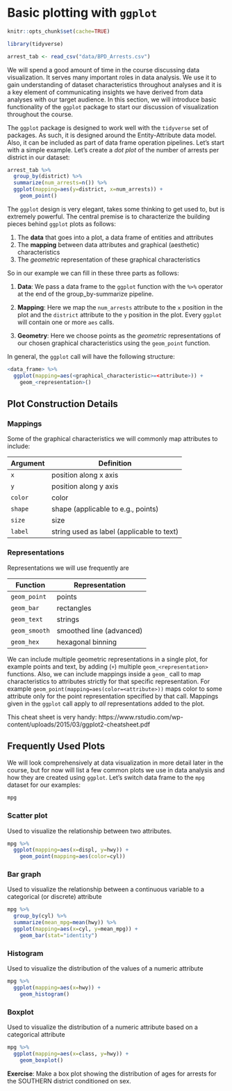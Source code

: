 # Basic plotting with `ggplot`

```r
knitr::opts_chunk$set(cache=TRUE)
```

```r
library(tidyverse)

arrest_tab <- read_csv("data/BPD_Arrests.csv")
```

We will spend a good amount of time in the course discussing data visualization. It serves many important roles in data analysis. We use it to gain understanding of dataset characteristics throughout analyses and it is a key element of communicating insights we have derived from data analyses with our target audience. In this section, we will introduce basic functionality of the `ggplot` package to start our discussion of visualization throughout the course.

The `ggplot` package is designed to work well with the `tidyverse` set of packages. As such, it is designed around the Entity-Attribute data model. 
Also, it can be included as part of data frame operation pipelines. Let's start with a simple example. Let's create a _dot plot_ of the number of arrests per district in our dataset:

```r
arrest_tab %>%
  group_by(district) %>%
  summarize(num_arrests=n()) %>%
  ggplot(mapping=aes(y=district, x=num_arrests)) +
    geom_point()
```

The `ggplot` design is very elegant, takes some thinking to get used to, but is extremely powerful. The central premise is to characterize the building pieces behind `ggplot` plots as follows:

1. The **data** that goes into a plot, a data frame of entities and attributes  
2. The **mapping** between data attributes and graphical (aesthetic) characteristics  
3. The *geometric* representation of these graphical characteristics

So in our example we can fill in these three parts as follows:

1) **Data**: We pass a data frame to the `ggplot` function with the `%>%` operator at the end of the group_by-summarize pipeline.

2) **Mapping**: Here we map the `num_arrests` attribute to the `x` position in the plot and the `district` attribute to the `y` position in the plot. Every `ggplot` will contain one or more `aes` calls. 

3) **Geometry**: Here we choose points as the _geometric_ representations of our chosen graphical characteristics using the `geom_point` function. 

In general, the `ggplot` call will have the following structure:

```r
<data_frame> %>%
  ggplot(mapping=aes(<graphical_characteristic>=<attribute>)) +
    geom_<representation>()
```

## Plot Construction Details

### Mappings

Some of the graphical characteristics we will commonly map attributes to include:

| Argument | Definition |
|----------|------------|
| `x` | position along x axis |
| `y` | position along y axis |
| `color` | color |
| `shape` | shape (applicable to e.g., points)
| `size` | size |
| `label` | string used as label (applicable to text)

### Representations

Representations we will use frequently are

| Function | Representation |
|----------|----------------|
| `geom_point` | points |
| `geom_bar` | rectangles |
| `geom_text` | strings |
| `geom_smooth` | smoothed line (advanced) |
| `geom_hex` | hexagonal binning |

We can include multiple geometric representations in a single plot, for example points and text, by adding (`+`) multiple `geom_<representation>` functions. Also, we can include mappings inside a `geom_` call to map characteristics to attributes strictly for that specific representation. For example `geom_point(mapping=aes(color=<attribute>))` maps color to some attribute only for the point representation specified by that call. Mappings given in the `ggplot` call apply to _all_ representations added to the plot.

This cheat sheet is very handy: https://www.rstudio.com/wp-content/uploads/2015/03/ggplot2-cheatsheet.pdf

## Frequently Used Plots

We will look comprehensively at data visualization in more detail later in the course, but for now will list a few common plots we use in data analysis and how they are created using `ggplot`. Let's switch data frame to the `mpg` dataset for our examples:

```r
mpg
```

### Scatter plot

Used to visualize the relationship between two attributes. 

```r
mpg %>%
  ggplot(mapping=aes(x=displ, y=hwy)) +
    geom_point(mapping=aes(color=cyl))
```

### Bar graph

Used to visualize the relationship between a continuous variable to a categorical (or discrete) attribute

```r
mpg %>%
  group_by(cyl) %>%
  summarize(mean_mpg=mean(hwy)) %>%
  ggplot(mapping=aes(x=cyl, y=mean_mpg)) +
    geom_bar(stat="identity")
```

### Histogram

Used to visualize the distribution of the values of a numeric attribute 

```r
mpg %>%
  ggplot(mapping=aes(x=hwy)) +
    geom_histogram()
```

### Boxplot

Used to visualize the distribution of a numeric attribute based on a categorical attribute

```r
mpg %>%
  ggplot(mapping=aes(x=class, y=hwy)) +
    geom_boxplot()
```


**Exercise**: Make a box plot showing the distribution of ages for arrests
for the SOUTHERN district conditioned on sex.



